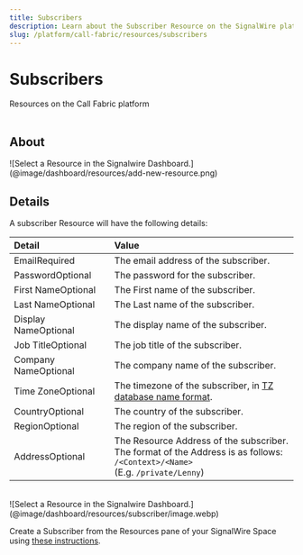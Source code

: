 ```yaml
---
title: Subscribers
description: Learn about the Subscriber Resource on the SignalWire platform - what they are, how they work, and how to manage them in the Dashboard.
slug: /platform/call-fabric/resources/subscribers
---
```



# Subscribers

<Subtitle>Resources on the Call Fabric platform</Subtitle><br/><br/>

## About

<ResourceSubscribers />

<Frame caption="The Resource selection menu">
  ![Select a Resource in the Signalwire Dashboard.](@image/dashboard/resources/add-new-resource.png)
</Frame>


## Details

A subscriber Resource will have the following details:

| Detail       | Value                                                                                                                                |
|:-------------|:-------------------------------------------------------------------------------------------------------------------------------------|
| Email<span className="required-arg">Required</span>        | The email address of the subscriber.                                                                                                 |
| Password<span className="optional-arg">Optional</span>     | The password for the subscriber.                                                                                                     |
| First Name<span className="optional-arg">Optional</span>   | The First name of the subscriber.                                                                                                    |
| Last Name<span className="optional-arg">Optional</span>    | The Last name of the subscriber.                                                                                                     |
| Display Name<span className="optional-arg">Optional</span> | The display name of the subscriber.                                                                                                  |
| Job Title<span className="optional-arg">Optional</span>    | The job title of the subscriber.                                                                                                     |
| Company Name<span className="optional-arg">Optional</span> | The company name of the subscriber.                                                                                                  |
| Time Zone<span className="optional-arg">Optional</span>    | The timezone of the subscriber, in [TZ database name format](https://en.wikipedia.org/wiki/List_of_tz_database_time_zones).          |
| Country<span className="optional-arg">Optional</span>      | The country of the subscriber.                                                                                                       |
| Region<span className="optional-arg">Optional</span>       | The region of the subscriber.                                                                                                        |
| Address<span className="optional-arg">Optional</span>      | The Resource Address of the subscriber.<br/>The format of the Address is as follows: `/<Context>/<Name>`<br/>(E.g. `/private/Lenny`) |

<br />

<Frame caption="Create a Subscriber Resource">
  ![Select a Resource in the Signalwire Dashboard.](@image/dashboard/resources/subscriber/image.webp)
</Frame>

Create a Subscriber from the Resources pane of your SignalWire Space using [these instructions](/platform/call-fabric/resources#create).